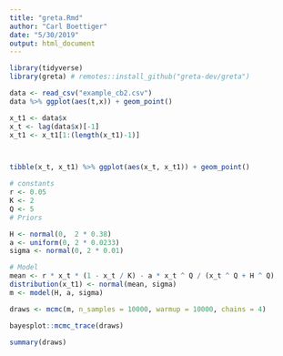 ```yaml
---
title: "greta.Rmd"
author: "Carl Boettiger"
date: "5/30/2019"
output: html_document
---
```


```r
library(tidyverse)
library(greta) # remotes::install_github("greta-dev/greta")
```


```r
data <- read_csv("example_cb2.csv")
data %>% ggplot(aes(t,x)) + geom_point()
```


```r
x_t1 <- data$x
x_t <- lag(data$x)[-1]
x_t1 <- x_t1[1:(length(x_t1)-1)]



tibble(x_t, x_t1) %>% ggplot(aes(x_t, x_t1)) + geom_point()
```

```r
# constants
r <- 0.05 
K <- 2 
Q <- 5
# Priors

H <- normal(0,  2 * 0.38)
a <- uniform(0, 2 * 0.0233)
sigma <- normal(0, 2 * 0.01)

# Model
mean <- r * x_t * (1 - x_t / K) - a * x_t ^ Q / (x_t ^ Q + H ^ Q)
distribution(x_t1) <- normal(mean, sigma)
m <- model(H, a, sigma)
```

```r
draws <- mcmc(m, n_samples = 10000, warmup = 10000, chains = 4)
```

```r
bayesplot::mcmc_trace(draws)
```

```r
summary(draws)
```


```r
```

